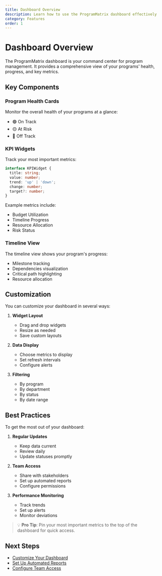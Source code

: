 ```yaml
---
title: Dashboard Overview
description: Learn how to use the ProgramMatrix dashboard effectively
category: Features
order: 1
---
```


# Dashboard Overview

The ProgramMatrix dashboard is your command center for program management. It provides a comprehensive view of your programs' health, progress, and key metrics.

## Key Components

### Program Health Cards
Monitor the overall health of your programs at a glance:

- 🟢 On Track
- 🟡 At Risk
- 🔴 Off Track

### KPI Widgets
Track your most important metrics:

```typescript
interface KPIWidget {
  title: string;
  value: number;
  trend: 'up' | 'down';
  change: number;
  target?: number;
}
```

Example metrics include:
- Budget Utilization
- Timeline Progress
- Resource Allocation
- Risk Status

### Timeline View
The timeline view shows your program's progress:

- Milestone tracking
- Dependencies visualization
- Critical path highlighting
- Resource allocation

## Customization

You can customize your dashboard in several ways:

1. **Widget Layout**
   - Drag and drop widgets
   - Resize as needed
   - Save custom layouts

2. **Data Display**
   - Choose metrics to display
   - Set refresh intervals
   - Configure alerts

3. **Filtering**
   - By program
   - By department
   - By status
   - By date range

## Best Practices

To get the most out of your dashboard:

1. **Regular Updates**
   - Keep data current
   - Review daily
   - Update statuses promptly

2. **Team Access**
   - Share with stakeholders
   - Set up automated reports
   - Configure permissions

3. **Performance Monitoring**
   - Track trends
   - Set up alerts
   - Monitor deviations

> 💡 **Pro Tip**: Pin your most important metrics to the top of the dashboard for quick access.

## Next Steps

- [Customize Your Dashboard](/docs/guides/dashboard-customization)
- [Set Up Automated Reports](/docs/guides/automated-reports)
- [Configure Team Access](/docs/guides/team-access) 